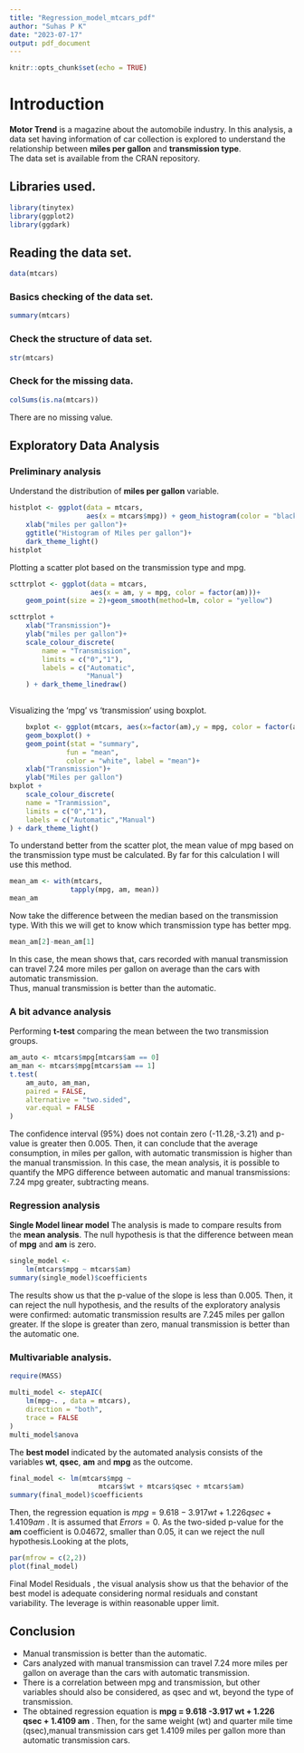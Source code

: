 ```yaml
---
title: "Regression_model_mtcars_pdf"
author: "Suhas P K"
date: "2023-07-17"
output: pdf_document
---
```


```r
knitr::opts_chunk$set(echo = TRUE)
```

# Introduction
**Motor Trend** is a magazine about the automobile industry. In this analysis, a data set having information of car collection is explored to understand the relationship between **miles per gallon** and **transmission type**.\
The data set is available from the CRAN repository.\

## Libraries used.
```r
library(tinytex)
library(ggplot2)
library(ggdark)
```


## Reading the data set.
```r
data(mtcars)
```
### Basics checking of the data set.
```r
summary(mtcars)
```
### Check the structure of data set.
```r
str(mtcars)
```
### Check for the missing data.
```r
colSums(is.na(mtcars))
```
There are no missing value.

## Exploratory Data Analysis
### Preliminary analysis
Understand the distribution of **miles per gallon** variable.

```r
histplot <- ggplot(data = mtcars,
                   aes(x = mtcars$mpg)) + geom_histogram(color = "black",fill = "lightgreen") +
    xlab("miles per gallon")+
    ggtitle("Histogram of Miles per gallon")+
    dark_theme_light()
histplot
```

Plotting a scatter plot based on the transmission type and mpg.
```r
scttrplot <- ggplot(data = mtcars,
                    aes(x = am, y = mpg, color = factor(am)))+ 
    geom_point(size = 2)+geom_smooth(method=lm, color = "yellow")

scttrplot +
    xlab("Transmission")+
    ylab("miles per gallon")+
    scale_colour_discrete(
        name = "Transmission",
        limits = c("0","1"),
        labels = c("Automatic",
                   "Manual")
    ) + dark_theme_linedraw()
    
```

Visualizing the 'mpg' vs 'transmission' using boxplot.
```r
    bxplot <- ggplot(mtcars, aes(x=factor(am),y = mpg, color = factor(am)))+
    geom_boxplot() +
    geom_point(stat = "summary",
              fun = "mean",
              color = "white", label = "mean")+
    xlab("Transmission")+
    ylab("Miles per gallon")
bxplot +
    scale_colour_discrete(
    name = "Tranmission",
    limits = c("0","1"),
    labels = c("Automatic","Manual")
) + dark_theme_light()

```
To understand better from the scatter plot, the mean value of mpg based on the transmission type must be calculated. By far for this calculation I will use this method.
```r
mean_am <- with(mtcars,
               tapply(mpg, am, mean))
mean_am 
```
Now take the difference between the median based on the transmission type. With this we will get to know which transmission type has better mpg.
```r
mean_am[2]-mean_am[1]
```
In this case, the mean shows that, cars recorded with manual transmission can travel 7.24 more miles per gallon on average than the cars with automatic transmission.\
Thus, manual transmission is better than the automatic.

### A bit advance analysis
Performing **t-test** comparing the mean between the two transmission groups.
```r
am_auto <- mtcars$mpg[mtcars$am == 0]
am_man <- mtcars$mpg[mtcars$am == 1]
t.test(
    am_auto, am_man,
    paired = FALSE,
    alternative = "two.sided",
    var.equal = FALSE
)
```
The confidence interval (95%) does not contain zero (-11.28,-3.21) and p-value is greater then 0.005. Then, it can conclude that the average consumption, in miles per gallon, with automatic transmission is higher than the manual transmission. In this case, the mean analysis, it is possible to
quantify the MPG difference between automatic and manual transmissions: 7.24 mpg greater, subtracting means.

### Regression analysis
**Single Model linear model**
The analysis is made to compare results from the **mean analysis**. The null hypothesis is that the difference between mean of **mpg** and **am** is zero.

```r
single_model <- 
    lm(mtcars$mpg ~ mtcars$am)
summary(single_model)$coefficients
```

The results show us that the p-value of the slope is less than 0.005. Then, it can reject the null hypothesis, and the results of the exploratory analysis were confirmed: automatic transmission results are 7.245 miles per gallon greater. If the slope is greater than zero, manual transmission is better than the automatic one.

### Multivariable analysis.
```r
require(MASS)

multi_model <- stepAIC(
    lm(mpg~. , data = mtcars),
    direction = "both",
    trace = FALSE
)
multi_model$anova


```
The **best model** indicated by the automated analysis consists of the variables **wt**, **qsec**, **am** and **mpg** as the outcome.

```r
final_model <- lm(mtcars$mpg ~
                      mtcars$wt + mtcars$qsec + mtcars$am)
summary(final_model)$coefficients
```

Then, the regression equation is $mpg = 9.618 -3.917 wt + 1.226 qsec + 1.4109 am$ . It is assumed that $Errors = 0$. As the two-sided p-value for the **am** coefficient is 0.04672, smaller than 0.05, it can we reject the null hypothesis.Looking at the plots,

```r
par(mfrow = c(2,2))
plot(final_model)
```
Final Model Residuals
, the visual analysis show us that the behavior of the
best model is adequate considering normal residuals and constant variability. The leverage is within reasonable upper limit.

## Conclusion
- Manual transmission is better than the automatic.
- Cars analyzed with manual transmission can travel 7.24 more miles per gallon on average than the cars with automatic transmission.
- There is a correlation between mpg and transmission, but other variables should also be considered, as qsec and wt, beyond the type of transmission.
- The obtained regression equation is
**mpg = 9.618 -3.917 wt + 1.226 qsec + 1.4109 am** . Then, for the same weight (wt) and quarter mile time (qsec),manual transmission cars get 1.4109 miles per gallon more than automatic transmission cars.
